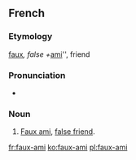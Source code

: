 ==French==

===Etymology===

[[faux#French|faux]]'', false + ''[[ami#French|ami]]'', friend

===Pronunciation===
* {{audio|Fr-Paris--faux-ami.ogg|Audio (Paris)|lang=fr}}

===Noun===
{{fr-noun|head=[[faux]]-[[ami]]|m|sort=faux ami}}

# [[faux ami#English|Faux ami]], [[false friend]].

[[fr:faux-ami]]
[[ko:faux-ami]]
[[pl:faux-ami]]